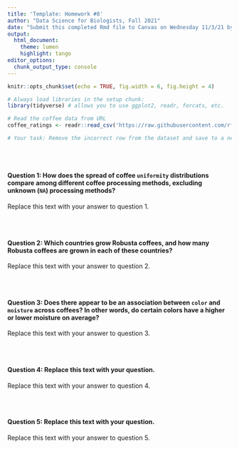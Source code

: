 ```yaml
---
title: 'Template: Homework #8'
author: "Data Science for Biologists, Fall 2021"
date: "Submit this completed Rmd file to Canvas on Wednesday 11/3/21 by 11:59 PM"
output: 
  html_document:
    theme: lumen
    highlight: tango
editor_options: 
  chunk_output_type: console
---
```


```r
knitr::opts_chunk$set(echo = TRUE, fig.width = 6, fig.height = 4)

# Always load libraries in the setup chunk:
library(tidyverse) # allows you to use ggplot2, readr, forcats, etc. 
```


```r
# Read the coffee data from URL
coffee_ratings <- readr::read_csv('https://raw.githubusercontent.com/rfordatascience/tidytuesday/master/data/2020/2020-07-07/coffee_ratings.csv')

# Your task: Remove the incorrect row from the dataset and save to a new tibble to use in the homework

```

<br><br>

#### Question 1: How does the spread of coffee `uniformity` distributions compare among different coffee processing methods, excluding unknown (`NA`) processing methods? 

Replace this text with your answer to question 1.

```r

```

<br>


#### Question 2: Which countries grow Robusta coffees, and how many Robusta coffees are grown in each of these countries?

Replace this text with your answer to question 2.

```r

```

<br>

#### Question 3: Does there appear to be an association between `color` and `moisture` across coffees? In other words, do certain colors have a higher or lower moisture on average?

Replace this text with your answer to question 3.

```r

```


<br>

#### Question 4: Replace this text with your question. 

Replace this text with your answer to question 4.

```r

```



<br>

#### Question 5: Replace this text with your question. 

Replace this text with your answer to question 5.

```r

```

